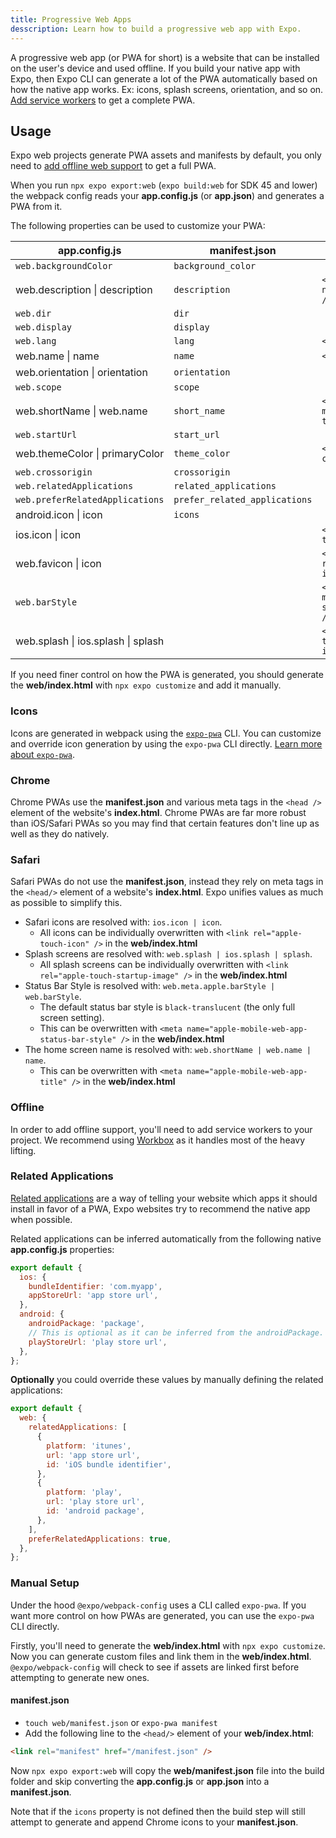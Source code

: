 ```yaml
---
title: Progressive Web Apps
desscription: Learn how to build a progressive web app with Expo.
---
```



A progressive web app (or PWA for short) is a website that can be installed on the user's device and used offline. If you build your native app with Expo, then Expo CLI can generate a lot of the PWA automatically based on how the native app works. Ex: icons, splash screens, orientation, and so on. [Add service workers](https://expo.fyi/enabling-web-service-workers) to get a complete PWA.

## Usage

Expo web projects generate PWA assets and manifests by default, you only need to [add offline web support](https://expo.fyi/enabling-web-service-workers) to get a full PWA.

When you run `npx expo export:web` (`expo build:web` for SDK 45 and lower) the webpack config reads your **app.config.js** (or **app.json**) and generates a PWA from it.

The following properties can be used to customize your PWA:

| **app.config.js**                                           | **manifest.json**             | **index.html**                                          |
| ----------------------------------------------------------- | ----------------------------- | ------------------------------------------------------- |
| `web.backgroundColor`                                       | `background_color`            |                                                         |
| <InlineCode>web.description \| description</InlineCode>     | `description`                 | `<meta name="description" />`                           |
| `web.dir`                                                   | `dir`                         |                                                         |
| `web.display`                                               | `display`                     |                                                         |
| `web.lang`                                                  | `lang`                        | `<html lang="">`                                        |
| <InlineCode>web.name \| name</InlineCode>                   | `name`                        | `<title />`                                             |
| <InlineCode>web.orientation \| orientation</InlineCode>     | `orientation`                 |                                                         |
| `web.scope`                                                 | `scope`                       |                                                         |
| <InlineCode>web.shortName \| web.name</InlineCode>          | `short_name`                  | `<meta name="apple-mobile-web-app-title"/>`             |
| `web.startUrl`                                              | `start_url`                   |                                                         |
| <InlineCode>web.themeColor \| primaryColor</InlineCode>     | `theme_color`                 | `<meta name="theme-color" />`                           |
| `web.crossorigin`                                           | `crossorigin`                 |                                                         |
| `web.relatedApplications`                                   | `related_applications`        |                                                         |
| `web.preferRelatedApplications`                             | `prefer_related_applications` |                                                         |
| <InlineCode>android.icon \| icon</InlineCode>               | `icons`                       |                                                         |
| <InlineCode>ios.icon \| icon</InlineCode>                   |                               | `<link rel="apple-touch-icon" >`                        |
| <InlineCode>web.favicon \| icon</InlineCode>                |                               | `<link rel="shortcut icon" >`                           |
| `web.barStyle`                                              |                               | `<meta name="apple-mobile-web-app-status-bar-style" />` |
| <InlineCode>web.splash \| ios.splash \| splash</InlineCode> |                               | `<link rel="apple-touch-startup-image" >`               |

If you need finer control on how the PWA is generated, you should generate the **web/index.html** with `npx expo customize` and add it manually.

### Icons

Icons are generated in webpack using the [`expo-pwa`][expo-pwa] CLI. You can customize and override icon generation by using the `expo-pwa` CLI directly. [Learn more about `expo-pwa`][expo-pwa].

[expo-pwa]: https://github.com/expo/expo-cli/tree/main/packages/pwa

### Chrome

Chrome PWAs use the **manifest.json** and various meta tags in the `<head />` element of the website's **index.html**. Chrome PWAs are far more robust than iOS/Safari PWAs so you may find that certain features don't line up as well as they do natively.

### Safari

Safari PWAs do not use the **manifest.json**, instead they rely on meta tags in the `<head/>` element of a website's **index.html**. Expo unifies values as much as possible to simplify this.

- Safari icons are resolved with: `ios.icon | icon`.
  - All icons can be individually overwritten with `<link rel="apple-touch-icon" />` in the **web/index.html**
- Splash screens are resolved with: `web.splash | ios.splash | splash`.
  - All splash screens can be individually overwritten with `<link rel="apple-touch-startup-image" />` in the **web/index.html**
- Status Bar Style is resolved with: `web.meta.apple.barStyle | web.barStyle`.
  - The default status bar style is `black-translucent` (the only full screen setting).
  - This can be overwritten with `<meta name="apple-mobile-web-app-status-bar-style" />` in the **web/index.html**
- The home screen name is resolved with: `web.shortName | web.name | name`.
  - This can be overwritten with `<meta name="apple-mobile-web-app-title" />` in the **web/index.html**

### Offline

In order to add offline support, you'll need to add service workers to your project. We recommend using [Workbox](https://developers.google.com/web/tools/workbox/modules/workbox-webpack-plugin) as it handles most of the heavy lifting.

### Related Applications

[Related applications](https://developer.mozilla.org/en-US/docs/Web/Manifest#related_applications) are a way of telling your website which apps it should install in favor of a PWA, Expo websites try to recommend the native app when possible.

Related applications can be inferred automatically from the following native **app.config.js** properties:

```js app.config.js
export default {
  ios: {
    bundleIdentifier: 'com.myapp',
    appStoreUrl: 'app store url',
  },
  android: {
    androidPackage: 'package',
    // This is optional as it can be inferred from the androidPackage.
    playStoreUrl: 'play store url',
  },
};
```

**Optionally** you could override these values by manually defining the related applications:

```js app.config.js
export default {
  web: {
    relatedApplications: [
      {
        platform: 'itunes',
        url: 'app store url',
        id: 'iOS bundle identifier',
      },
      {
        platform: 'play',
        url: 'play store url',
        id: 'android package',
      },
    ],
    preferRelatedApplications: true,
  },
};
```

### Manual Setup

Under the hood `@expo/webpack-config` uses a CLI called `expo-pwa`. If you want more control on how PWAs are generated, you can use the `expo-pwa` CLI directly.

Firstly, you'll need to generate the **web/index.html** with `npx expo customize`. Now you can generate custom files and link them in the **web/index.html**. `@expo/webpack-config` will check to see if assets are linked first before attempting to generate new ones.

#### manifest.json

- `touch web/manifest.json` or `expo-pwa manifest`
- Add the following line to the `<head/>` element of your **web/index.html**:

```html web/index.html
<link rel="manifest" href="/manifest.json" />
```

Now `npx expo export:web` will copy the **web/manifest.json** file into the build folder and skip converting the **app.config.js** or **app.json** into a **manifest.json**.

Note that if the `icons` property is not defined then the build step will still attempt to generate and append Chrome icons to your **manifest.json**.
